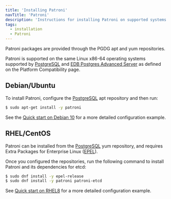 ```yaml
---
title: 'Installing Patroni'
navTitle: 'Patroni'
description: 'Instructions for installing Patroni on supported systems'
tags:
  - installation
  - Patroni
---
```



Patroni packages are provided through the PGDG apt and yum repositories.

Patroni is supported on the same Linux x86-64 operating systems supported by [PostgreSQL](https://www.enterprisedb.com/resources/platform-compatibility#pg) and [EDB Postgres Advanced Server](https://www.enterprisedb.com/resources/platform-compatibility#epas) as defined on the Platform Compatibility page.


## Debian/Ubuntu

To install Patroni, configure the [PostgreSQL](https://www.postgresql.org/download/linux/ubuntu/) apt repository and then run:

```bash
$ sudo apt-get install -y patroni
```

See the [Quick start on Debian 10](debian10_quick_start/#patroni) for a more detailed configuration example.

## RHEL/CentOS

Patroni can be installed from the [PostgreSQL](https://yum.postgresql.org/) yum repository, and requires Extra Packages for Enterprise Linux ([EPEL](https://fedoraproject.org/wiki/EPEL)).

Once you configured the repositories, run the following command to install Patroni and its dependencies for etcd:

```bash
$ sudo dnf install -y epel-release
$ sudo dnf install -y patroni patroni-etcd
```

See [Quick start on RHEL8](rhel8_quick_start/#patroni) for a more detailed configuration example.

